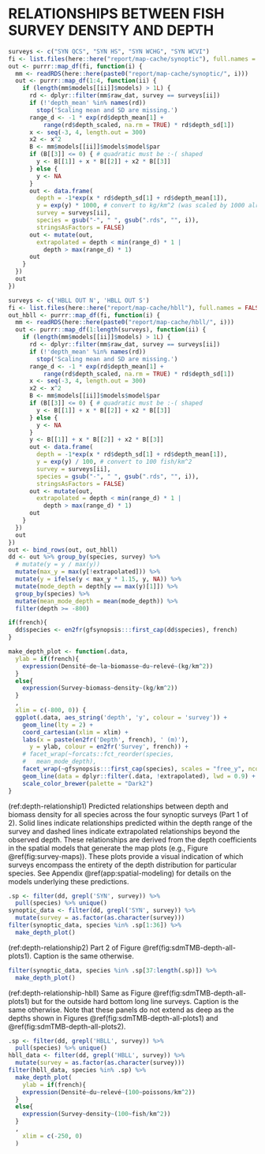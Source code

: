 # RELATIONSHIPS BETWEEN FISH SURVEY DENSITY AND DEPTH {#app:depth-curves}

```r
surveys <- c("SYN QCS", "SYN HS", "SYN WCHG", "SYN WCVI")
fi <- list.files(here::here("report/map-cache/synoptic"), full.names = FALSE)
out <- purrr::map_df(fi, function(i) {
  mm <- readRDS(here::here(paste0("report/map-cache/synoptic/", i)))
  out <- purrr::map_df(1:4, function(ii) {
    if (length(mm$models[[ii]]$models) > 1L) {
      rd <- dplyr::filter(mm$raw_dat, survey == surveys[ii])
      if (!'depth_mean' %in% names(rd))
        stop('Scaling mean and SD are missing.')
      range_d <- -1 * exp(rd$depth_mean[1] +
          range(rd$depth_scaled, na.rm = TRUE) * rd$depth_sd[1])
      x <- seq(-3, 4, length.out = 300)
      x2 <- x^2
      B <- mm$models[[ii]]$models$model$par
      if (B[[3]] <= 0) { # quadratic must be :-( shaped
        y <- B[[1]] + x * B[[2]] + x2 * B[[3]]
      } else {
        y <- NA
      }
      out <- data.frame(
        depth = -1*exp(x * rd$depth_sd[1] + rd$depth_mean[1]),
        y = exp(y) * 1000, # convert to kg/km^2 (was scaled by 1000 already)
        survey = surveys[ii],
        species = gsub("-", " ", gsub(".rds", "", i)),
        stringsAsFactors = FALSE)
      out <- mutate(out,
        extrapolated = depth < min(range_d) * 1 |
          depth > max(range_d) * 1)
      out
    }
  })
  out
})

surveys <- c('HBLL OUT N', 'HBLL OUT S')
fi <- list.files(here::here("report/map-cache/hbll"), full.names = FALSE)
out_hbll <- purrr::map_df(fi, function(i) {
  mm <- readRDS(here::here(paste0("report/map-cache/hbll/", i)))
  out <- purrr::map_df(1:length(surveys), function(ii) {
    if (length(mm$models[[ii]]$models) > 1L) {
      rd <- dplyr::filter(mm$raw_dat, survey == surveys[ii])
      if (!'depth_mean' %in% names(rd))
        stop('Scaling mean and SD are missing.')
      range_d <- -1 * exp(rd$depth_mean[1] +
          range(rd$depth_scaled, na.rm = TRUE) * rd$depth_sd[1])
      x <- seq(-3, 4, length.out = 300)
      x2 <- x^2
      B <- mm$models[[ii]]$models$model$par
      if (B[[3]] <= 0) { # quadratic must be :-( shaped
        y <- B[[1]] + x * B[[2]] + x2 * B[[3]]
      } else {
        y <- NA
      }
      y <- B[[1]] + x * B[[2]] + x2 * B[[3]]
      out <- data.frame(
        depth = -1*exp(x * rd$depth_sd[1] + rd$depth_mean[1]),
        y = exp(y) / 100, # convert to 100 fish/km^2
        survey = surveys[ii],
        species = gsub("-", " ", gsub(".rds", "", i)),
        stringsAsFactors = FALSE)
      out <- mutate(out,
        extrapolated = depth < min(range_d) * 1 |
          depth > max(range_d) * 1)
      out
    }
  })
  out
})
out <- bind_rows(out, out_hbll)
dd <- out %>% group_by(species, survey) %>%
  # mutate(y = y / max(y))
  mutate(max_y = max(y[!extrapolated])) %>%
  mutate(y = ifelse(y < max_y * 1.15, y, NA)) %>%
  mutate(mode_depth = depth[y == max(y)[1]]) %>%
  group_by(species) %>%
  mutate(mean_mode_depth = mean(mode_depth)) %>%
  filter(depth >= -800)

if(french){
  dd$species <- en2fr(gfsynopsis:::first_cap(dd$species), french)
}

make_depth_plot <- function(.data, 
  ylab = if(french){
    expression(Densité~de~la~biomasse~du~relevé~(kg/km^2))
  }
  else{
    expression(Survey~biomass~density~(kg/km^2))
  }
  ,
  xlim = c(-800, 0)) {
  ggplot(.data, aes_string('depth', 'y', colour = 'survey')) +
    geom_line(lty = 2) +
    coord_cartesian(xlim = xlim) +
    labs(x = paste(en2fr('Depth', french), ' (m)'),
      y = ylab, colour = en2fr('Survey', french)) +
    # facet_wrap(~forcats::fct_reorder(species,
    #   mean_mode_depth),
    facet_wrap(~gfsynopsis:::first_cap(species), scales = "free_y", ncol = 4) +
    geom_line(data = dplyr::filter(.data, !extrapolated), lwd = 0.9) +
    scale_color_brewer(palette = "Dark2")
}
```

(ref:depth-relationship1) Predicted relationships between depth and biomass
density for all species across the four synoptic surveys (Part 1 of 2). Solid
lines indicate relationships predicted within the depth range of the survey and
dashed lines indicate extrapolated relationships beyond the observed depth.
These relationships are derived from the depth coefficients in the spatial
models that generate the map plots (e.g., Figure \@ref(fig:survey-maps)). These
plots provide a visual indication of which surveys encompass the entirety of the
depth distribution for particular species. See Appendix
\@ref(app:spatial-modeling) for details on the models underlying these
predictions.

```r
.sp <- filter(dd, grepl('SYN', survey)) %>% 
  pull(species) %>% unique()
synoptic_data <- filter(dd, grepl('SYN', survey)) %>% 
  mutate(survey = as.factor(as.character(survey)))
filter(synoptic_data, species %in% .sp[1:36]) %>%
  make_depth_plot()
```

\clearpage

(ref:depth-relationship2) Part 2 of Figure \@ref(fig:sdmTMB-depth-all-plots1). Caption is the same otherwise.

```r
filter(synoptic_data, species %in% .sp[37:length(.sp)]) %>%
  make_depth_plot()
```

\clearpage

(ref:depth-relationship-hbll) Same as Figure \@ref(fig:sdmTMB-depth-all-plots1) but for the outside hard bottom long line surveys. Caption is the same otherwise. Note that these panels do not extend as deep as the depths shown in Figures \@ref(fig:sdmTMB-depth-all-plots1) and \@ref(fig:sdmTMB-depth-all-plots2).

```r
.sp <- filter(dd, grepl('HBLL', survey)) %>% 
  pull(species) %>% unique()
hbll_data <- filter(dd, grepl('HBLL', survey)) %>% 
  mutate(survey = as.factor(as.character(survey)))
filter(hbll_data, species %in% .sp) %>%
  make_depth_plot(
    ylab = if(french){
    expression(Densité~du~relevé~(100~poissons/km^2))
  }
  else{
    expression(Survey~density~(100~fish/km^2))
  }
  ,
    xlim = c(-250, 0)
  )
```

